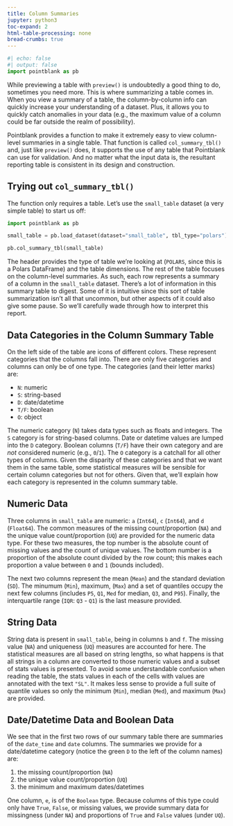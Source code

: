 ```yaml
---
title: Column Summaries
jupyter: python3
toc-expand: 2
html-table-processing: none
bread-crumbs: true
---
```


```python
#| echo: false
#| output: false
import pointblank as pb
```

While previewing a table with `preview()` is undoubtedly a good thing to do, sometimes you need
more. This is where summarizing a table comes in. When you view a summary of a table, the
column-by-column info can quickly increase your understanding of a dataset. Plus, it allows you to
quickly catch anomalies in your data (e.g., the maximum value of a column could be far outside the
realm of possibility).

Pointblank provides a function to make it extremely easy to view column-level summaries in a single
table. That function is called `col_summary_tbl()` and, just like `preview()` does, it supports the
use of any table that Pointblank can use for validation. And no matter what the input data is, the
resultant reporting table is consistent in its design and construction.

## Trying out `col_summary_tbl()`{.qd-no-link}

The function only requires a table. Let's use the `small_table` dataset (a very simple table) to
start us off:

```python
import pointblank as pb

small_table = pb.load_dataset(dataset="small_table", tbl_type="polars")

pb.col_summary_tbl(small_table)
```

The header provides the type of table we're looking at (`POLARS`, since this is a Polars DataFrame)
and the table dimensions. The rest of the table focuses on the column-level summaries. As such, each
row represents a summary of a column in the `small_table` dataset. There's a lot of information in
this summary table to digest. Some of it is intuitive since this sort of table summarization isn't
all that uncommon, but other aspects of it could also give some pause. So we'll carefully wade
through how to interpret this report.

## Data Categories in the Column Summary Table

On the left side of the table are icons of different colors. These represent categories that the
columns fall into. There are only five categories and columns can only be of one type. The
categories (and their letter marks) are:

- `N`: numeric
- `S`: string-based
- `D`: date/datetime
- `T/F`: boolean
- `O`: object

The numeric category (`N`) takes data types such as floats and integers. The `S` category is for
string-based columns. Date or datetime values are lumped into the `D` category. Boolean columns
(`T/F`) have their own category and are *not* considered numeric (e.g., `0`/`1`). The `O` category
is a catchall for all other types of columns. Given the disparity of these categories and that we
want them in the same table, some statistical measures will be sensible for certain column
categories but not for others. Given that, we'll explain how each category is represented in the
column summary table.

## Numeric Data

Three columns in `small_table` are numeric: `a` (`Int64`), `c` (`Int64`), and `d` (`Float64`). The
common measures of the missing count/proportion (`NA`) and the unique value count/proportion (`UQ`)
are provided for the numeric data type. For these two measures, the top number is the absolute count
of missing values and the count of unique values. The bottom number is a proportion of the absolute
count divided by the row count; this makes each proportion a value between `0` and `1` (bounds
included).

The next two columns represent the mean (`Mean`) and the standard deviation (`SD`). The minumum
(`Min`), maximum, (`Max`) and a set of quantiles occupy the next few columns (includes `P5`, `Q1`,
`Med` for median, `Q3`, and `P95`). Finally, the interquartile range (`IQR`: `Q3` - `Q1`) is the
last measure provided.

## String Data

String data is present in `small_table`, being in columns `b` and `f`. The missing value (`NA`) and
uniqueness (`UQ`) measures are accounted for here. The statistical measures are all based on string
lengths, so what happens is that all strings in a column are converted to those numeric values and a
subset of stats values is presented. To avoid some understandable confusion when reading the table,
the stats values in each of the cells with values are annotated with the text `"SL"`. It makes less
sense to provide a full suite of quantile values so only the minimum (`Min`), median (`Med`), and
maximum (`Max`) are provided.

## Date/Datetime Data and Boolean Data

We see that in the first two rows of our summary table there are summaries of the `date_time` and
`date` columns. The summaries we provide for a date/datetime category (notice the green `D` to the
left of the column names) are:

1. the missing count/proportion (`NA`)
2. the unique value count/proportion (`UQ`)
3. the minimum and maximum dates/datetimes

One column, `e`, is of the `Boolean` type. Because columns of this type could only have `True`,
`False`, or missing values, we provide summary data for missingness (under `NA`) and proportions of
`True` and `False` values (under `UQ`).
